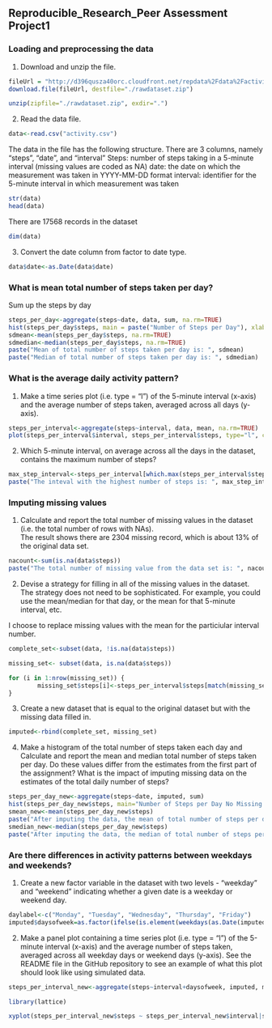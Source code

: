 ## Reproducible_Research_Peer Assessment Project1


### Loading and preprocessing the data
1. Download and unzip the file.  


```r
fileUrl = "http://d396qusza40orc.cloudfront.net/repdata%2Fdata%2Factivity.zip"
download.file(fileUrl, destfile="./rawdataset.zip")

unzip(zipfile="./rawdataset.zip", exdir=".")
```

2. Read the data file.  
```r
data<-read.csv("activity.csv")
```

The data in the file has the following structure. There are 3 columns, namely "steps", "date", and "interval"
Steps: number of steps taking in a 5-minute interval (missing values are coded as NA)
date: the date on which the measurement was taken in YYYY-MM-DD format
interval: identifier for the 5-minute interval in which measurement was taken

```r
str(data)
head(data)
```

There are 17568 records in the dataset
```r
dim(data)
```

3. Convert the date column from factor to date type.  

```r
data$date<-as.Date(data$date)
```
 

### What is mean total number of steps taken per day?

Sum up the steps by day
```r
steps_per_day<-aggregate(steps~date, data, sum, na.rm=TRUE)
hist(steps_per_day$steps, main = paste("Number of Steps per Day"), xlab = "Steps Count", ylab ="Number of Days", col="blue", ylim=c(0,30))
sdmean<-mean(steps_per_day$steps, na.rm=TRUE)
sdmedian<-median(steps_per_day$steps, na.rm=TRUE)
paste("Mean of total number of steps taken per day is: ", sdmean)
paste("Median of total number of steps taken per day is: ", sdmedian)
```


### What is the average daily activity pattern?

1. Make a time series plot (i.e. type = "l") of the 5-minute interval (x-axis) and the average number of steps taken, averaged across all days (y-axis).  

```r
steps_per_interval<-aggregate(steps~interval, data, mean, na.rm=TRUE)
plot(steps_per_interval$interval, steps_per_interval$steps, type="l", col="red", xlab="Time Interval", ylab="Number of Steps", main="Average Number of Steps at Different Interval")
```

2. Which 5-minute interval, on average across all the days in the dataset, contains the maximum number of steps?    

```r
max_step_interval<-steps_per_interval[which.max(steps_per_interval$steps), 1]
paste("The inteval with the highest number of steps is: ", max_step_interval)
```

### Imputing missing values

1. Calculate and report the total number of missing values in the dataset (i.e. the total number of rows with NAs).  
The result shows there are 2304 missing record, which is about 13% of the original data set.   

```r
nacount<-sum(is.na(data$steps))
paste("The total number of missing value from the data set is: ", nacount)
```


2. Devise a strategy for filling in all of the missing values in the dataset. The strategy does not need to be sophisticated. For example, you could use the mean/median for that day, or the mean for that 5-minute interval, etc.  

I choose to replace missing values with the mean for the particiular interval number. 

```r
complete_set<-subset(data, !is.na(data$steps))

missing_set<- subset(data, is.na(data$steps))

for (i in 1:nrow(missing_set)) {
        missing_set$steps[i]<-steps_per_interval$steps[match(missing_set$interval[i], steps_per_interval$interval)]
}

```

3. Create a new dataset that is equal to the original dataset but with the missing data filled in.  

```r
imputed<-rbind(complete_set, missing_set)
```


4. Make a histogram of the total number of steps taken each day and Calculate and report the mean and median total number of steps taken per day. Do these values differ from the estimates from the first part of the assignment? What is the impact of imputing missing data on the estimates of the total daily number of steps?  

```r
steps_per_day_new<-aggregate(steps~date, imputed, sum)
hist(steps_per_day_new$steps, main="Number of Steps per Day No Missing Value", xlab = "Steps Count", ylab="Number of Steps", col = "green", ylim=c(0,30))
smean_new<-mean(steps_per_day_new$steps)
paste("After imputing the data, the mean of total number of steps per day is:", smean_new)
smedian_new<-median(steps_per_day_new$steps)
paste("After imputing the data, the median of total number of steps per day is:", smedian_new)
```

### Are there differences in activity patterns between weekdays and weekends?

1. Create a new factor variable in the dataset with two levels - "weekday" and "weekend" indicating whether a given date is a weekday or weekend day.  
```r
daylabel<-c("Monday", "Tuesday", "Wednesday", "Thursday", "Friday")
imputed$daysofweek=as.factor(ifelse(is.element(weekdays(as.Date(imputed$date)), daylabel), "Weekday", "Weekend"))

```

2. Make a panel plot containing a time series plot (i.e. type = "l") of the 5-minute interval (x-axis) and the average number of steps taken, averaged across all weekday days or weekend days (y-axis). See the README file in the GitHub repository to see an example of what this plot should look like using simulated data.

```r
steps_per_interval_new<-aggregate(steps~interval+daysofweek, imputed, mean)

library(lattice)

xyplot(steps_per_interval_new$steps ~ steps_per_interval_new$interval|steps_per_interval_new$daysofweek, main = "Average Number of Steps by Interval", xlab="Time Interval", ylab = "Steps Count", layout=c(1,2), type="l")
```

